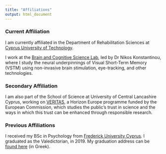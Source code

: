 ```yaml
---
title: "Affiliations"
output: html_document
---
```

 
 
### Current Affiliation
I am currently affiliated in the Department of Rehabilitation Sciences at [Cyprus University of Technology](https://www.cut.ac.cy/?languageId=1).

I work at the [Brain and Cognitive Science Lab](https://www.nkonstantinou.com/authors/phivos-phylactou/), led by Dr Nikos Konstantinou, where I study the neural underpinnings of Visual Short-Term Memory (VSTM) using non-invasive brain stimulation, eye-tracking, and other technologies.
 
 
### Secondary Affiliation
I am also part of the School of Science at University of Central Lancashire Cyprus, working on [VERITAS](https://www.uclancyprus.ac.cy/enarktiria-synantisi-toy-neoy-ereyni/), a Horizon Europe programme funded by the European Commission, which studies the public’s trust in science and the ways in which this trust can be enhanced through responsible research.
 
 
### Previous Affiliations
I received my BSc in Psychology from [Frederick University Cyprus](https://frederick.ac.cy). I graduated as the Valedictorian, in 2019. My graduation address can be [found here](https://www.youtube.com/watch?v=TCqeY3iD7RA) (in Greek). 